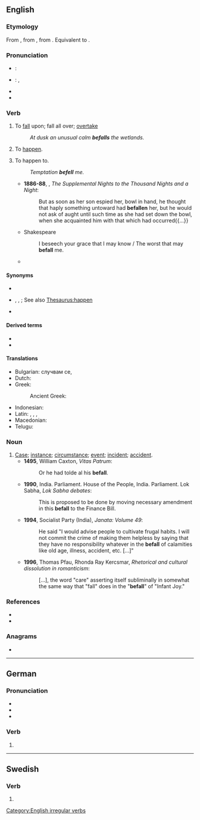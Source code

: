 {{also|Befall}}
==English==

===Etymology===
From {{inh|en|enm|befallen}}, from {{inh|en|ang|befeallan}}, from {{inh|en|gem-pro|*bifallaną}}. Equivalent to {{prefix|en|be|fall}}.

===Pronunciation===
* {{a|UK}}: {{IPA|/bɪˈfɔːl/|lang=en}}
* {{a|US}}: {{IPA|/bɪˈfɔl/|lang=en}}, {{IPA|/bɪˈfɑl/|lang=en}}
* {{audio|En-us-befall.ogg|Audio (US)|lang=en}}
* {{rhymes|ɔːl|lang=en}}

===Verb===
{{en-verb|befalls|befalling|befell|befallen}}

# {{lb|en|transitive}} To [[fall]] upon; fall all over; [[overtake]]
#: ''At dusk an unusual calm '''befalls''' the wetlands.''
# {{lb|en|intransitive}} To [[happen]].
# {{lb|en|transitive}} To happen to.
#: ''Temptation '''befell''' me.''
#* '''1886-88''', {{w|Richard F. Burton}}, ''The Supplemental Nights to the Thousand Nights and a Night'':
#*: But as soon as her son espied her, bowl in hand, he thought that haply something untoward had '''befallen''' her, but he would not ask of aught until such time as she had set down the bowl, when she acquainted him with that which had occurred{{...}} 
#* Shakespeare
#*: I beseech your grace that I may know / The worst that may '''befall''' me.
#* {{quote-web|lang=en|date=2013-04-15
|year=
|first=
|last=
|author=Walter Russell Mead
|authorlink=
|title=The Wreck of the Euro
|site=The American Interest
|url=http://blogs.the-american-interest.com/wrm/2013/04/15/the-wreck-of-the-euro/
|archiveorg=
|accessdate=2013-04-16
|passage=As we’ve said before, with the exception of communism itself, the euro has been the biggest economic catastrophe to '''befall''' the continent (and the world) since the 1930s.
}}

====Synonyms====
* {{qualifier|to fall upon}}
* {{qualifier|to happen}} {{l|en|come to pass}}, {{l|en|occur}}, {{l|en|transpire}}; See also [[Thesaurus:happen]]
* {{qualifier|to happen to}}

====Derived terms====
* {{l|en|befalling}}<!--adjective, noun-->
* {{l|en|misbefall}}

====Translations====
{{trans-top|happen to}}
* Bulgarian: случвам се, {{t+|bg|сполитам}}
* Dutch: {{t+|nl|overkomen}}
* Greek:
*: Ancient Greek: {{t|grc|καταλαμβάνω}}
{{trans-mid}}
* Indonesian: {{t|id|terjadi pada}}
* Latin: {{t+|la|accido}}, {{t|la|incido}}, {{t+|la|cado}}, {{t+|la|ēveniō}}
* Macedonian: {{t|mk|западне}}
* Telugu: {{t+|te|మూడు}}
{{trans-bottom}}

===Noun===
{{en-noun}}

# [[case|Case]]; [[instance]]; [[circumstance]]; [[event]]; [[incident]]; [[accident]].
#* '''1495''', William Caxton, ''Vitas Patrum'':
#*: Or he had tolde al his '''befall'''.
#* '''1990''', India. Parliament. House of the People, India. Parliament. Lok Sabha, ''Lok Sabha debates'':
#*: This is proposed to be done by moving necessary amendment in this '''befall''' to the Finance Bill.
#* '''1994''', Socialist Party (India), ''Janata: Volume 49'':
#*: He said "I would advise people to cultivate frugal habits. I will not commit the crime of making them helpless by saying that they have no responsibility whatever in the '''befall''' of calamities like old age, illness, accident, etc. [...]"
#* '''1996''', Thomas Pfau, Rhonda Ray Kercsmar, ''Rhetorical and cultural dissolution in romanticism'':
#*: [...], the word "care" asserting itself subliminally in somewhat the same way that "fall" does in the "'''befall'''" of "Infant Joy."

===References===
* {{R:Century 1911}}
* {{R:Webster 1913}}

===Anagrams===
* {{anagrams|en|a=abefll|flabel}}

[[Category:English irregular verbs]]

----

==German==

===Pronunciation===
* {{IPA|/bəˈfal/|lang=de}}
* {{hyphenation|be|fall|lang=de}}
* {{rhymes|al|lang=de}}

===Verb===
{{head|de|verb form}}

# {{de-verb form of|befallen|i|s}}

----

==Swedish==

===Verb===
{{head|sv|verb form}}

# {{sv-verb-form-imp|befalla}}